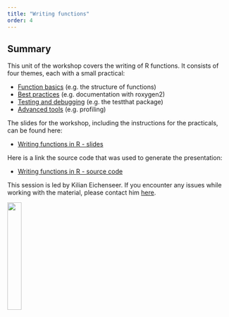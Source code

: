 ```yaml
---
title: "Writing functions"
order: 4
---
```


## Summary

This unit of the workshop covers the writing of R functions. It consists of four themes, each with a small practical:

- [Function basics](https://keichenseer.github.io/Writing_functions_in_R/#/function-basics) (e.g. the structure of functions)
- [Best practices](https://keichenseer.github.io/Writing_functions_in_R/#/best-practices) (e.g. documentation with roxygen2)
- [Testing and debugging](https://keichenseer.github.io/Writing_functions_in_R/#/testing-and-debugging) (e.g. the testthat package)
- [Advanced tools](https://keichenseer.github.io/Writing_functions_in_R/#/advanced-tools) (e.g. profiling)

The slides for the workshop, including the instructions for the practicals, can be found here:

- [Writing functions in R - slides](https://keichenseer.github.io/Writing_functions_in_R/)

Here is a link the source code that was used to generate the presentation:

- [Writing functions in R - source code](https://github.com/KEichenseer/Writing_functions_in_R/blob/main/functions.qmd)

This session is led by Kilian Eichenseer. If you encounter any issues while working with the material, please contact him [here](mailto:kilian.eichenseer@gmail.com).

![](/images/logo.png){fig-align="right" width="25%"}
